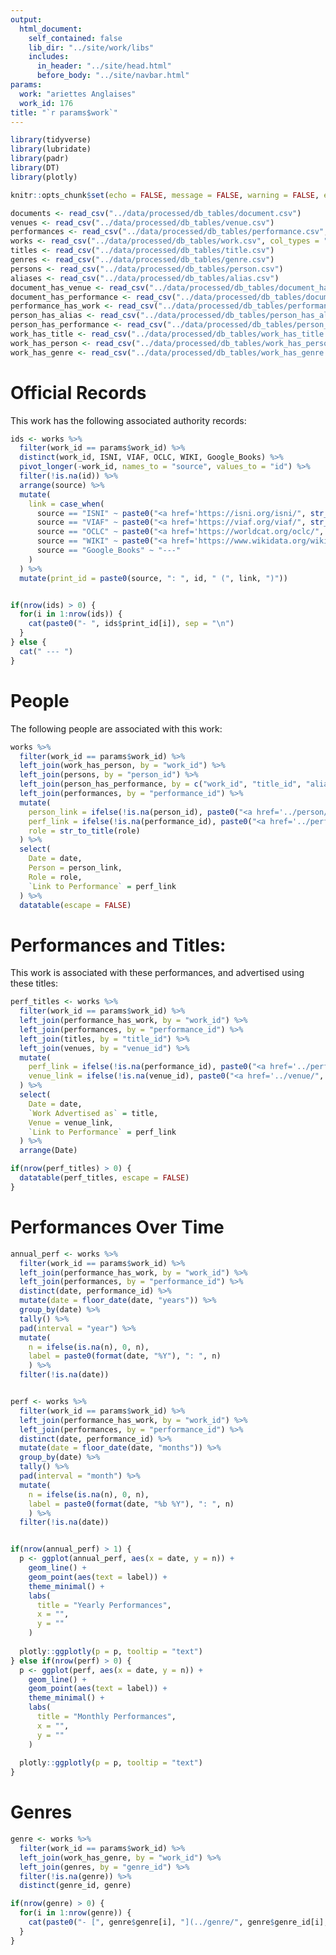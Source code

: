 ```yaml
---
output:
  html_document:
    self_contained: false
    lib_dir: "../site/work/libs"
    includes:
      in_header: "../site/head.html"
      before_body: "../site/navbar.html"    
params:
  work: "ariettes Anglaises"
  work_id: 176
title: "`r params$work`"
---
```


```r
library(tidyverse)
library(lubridate)
library(padr)
library(DT)
library(plotly)

knitr::opts_chunk$set(echo = FALSE, message = FALSE, warning = FALSE, error = FALSE)

documents <- read_csv("../data/processed/db_tables/document.csv")
venues <- read_csv("../data/processed/db_tables/venue.csv")
performances <- read_csv("../data/processed/db_tables/performance.csv", col_types = "cnDccccccc")
works <- read_csv("../data/processed/db_tables/work.csv", col_types = "ncccccc")
titles <- read_csv("../data/processed/db_tables/title.csv")
genres <- read_csv("../data/processed/db_tables/genre.csv")
persons <- read_csv("../data/processed/db_tables/person.csv")
aliases <- read_csv("../data/processed/db_tables/alias.csv")
document_has_venue <- read_csv("../data/processed/db_tables/document_has_venue.csv")
document_has_performance <- read_csv("../data/processed/db_tables/document_has_performance.csv")
performance_has_work <- read_csv("../data/processed/db_tables/performance_has_work.csv")
person_has_alias <- read_csv("../data/processed/db_tables/person_has_alias.csv")
person_has_performance <- read_csv("../data/processed/db_tables/person_has_performance.csv")
work_has_title <- read_csv("../data/processed/db_tables/work_has_title.csv")
work_has_person <- read_csv("../data/processed/db_tables/work_has_person.csv")
work_has_genre <- read_csv("../data/processed/db_tables/work_has_genre.csv")

```

# Official Records
This work has the following associated authority records:

```r
ids <- works %>%
  filter(work_id == params$work_id) %>%
  distinct(work_id, ISNI, VIAF, OCLC, WIKI, Google_Books) %>%
  pivot_longer(-work_id, names_to = "source", values_to = "id") %>%
  filter(!is.na(id)) %>%
  arrange(source) %>%
  mutate(
    link = case_when(
      source == "ISNI" ~ paste0("<a href='https://isni.org/isni/", str_remove_all(id, pattern = "\\s"), "'>link</a>"),
      source == "VIAF" ~ paste0("<a href='https://viaf.org/viaf/", str_remove_all(id, pattern = "\\s"), "'>link</a>"),
      source == "OCLC" ~ paste0("<a href='https://worldcat.org/oclc/", str_remove_all(id, pattern = "\\s"), "'>link</a>"),
      source == "WIKI" ~ paste0("<a href='https://www.wikidata.org/wiki/", str_remove_all(id, pattern = "\\s"), "'>link</a>"),
      source == "Google_Books" ~ "---"
    )
  ) %>%
  mutate(print_id = paste0(source, ": ", id, " (", link, ")"))


if(nrow(ids) > 0) {
  for(i in 1:nrow(ids)) {
    cat(paste0("- ", ids$print_id[i]), sep = "\n")  
  }
} else {
  cat(" --- ")
}
```



# People
The following people are associated with this work:

```r
works %>%
  filter(work_id == params$work_id) %>%
  left_join(work_has_person, by = "work_id") %>%
  left_join(persons, by = "person_id") %>%
  left_join(person_has_performance, by = c("work_id", "title_id", "alias_id", "person_id", "role")) %>%
  left_join(performances, by = "performance_id") %>%
  mutate(
    person_link = ifelse(!is.na(person_id), paste0("<a href='../person/", person_id, ".html'>", person, "</a>"), ""),
    perf_link = ifelse(!is.na(performance_id), paste0("<a href='../performance/", performance_id, ".html'>Performance</a>"), ""),
    role = str_to_title(role)
  ) %>%
  select(
    Date = date,
    Person = person_link,
    Role = role,
    `Link to Performance` = perf_link
  ) %>%
  datatable(escape = FALSE)
```


# Performances and Titles:
This work is associated with these performances, and advertised using these titles:

```r
perf_titles <- works %>%
  filter(work_id == params$work_id) %>%
  left_join(performance_has_work, by = "work_id") %>%
  left_join(performances, by = "performance_id") %>%
  left_join(titles, by = "title_id") %>%
  left_join(venues, by = "venue_id") %>%
  mutate(
    perf_link = ifelse(!is.na(performance_id), paste0("<a href='../performance/", performance_id, ".html'>Performance</a>"), ""),
    venue_link = ifelse(!is.na(venue_id), paste0("<a href='../venue/", venue_id, ".html'>", venue, "</a>"), "")
  ) %>%
  select(
    Date = date,
    `Work Advertised as` = title,
    Venue = venue_link,
    `Link to Performance` = perf_link
  ) %>%
  arrange(Date)

if(nrow(perf_titles) > 0) {
  datatable(perf_titles, escape = FALSE)
}

```


# Performances Over Time
```r
annual_perf <- works %>%
  filter(work_id == params$work_id) %>%
  left_join(performance_has_work, by = "work_id") %>%
  left_join(performances, by = "performance_id") %>%
  distinct(date, performance_id) %>%
  mutate(date = floor_date(date, "years")) %>%
  group_by(date) %>%
  tally() %>%
  pad(interval = "year") %>%
  mutate(
    n = ifelse(is.na(n), 0, n),
    label = paste0(format(date, "%Y"), ": ", n)
    ) %>%
  filter(!is.na(date))


perf <- works %>%
  filter(work_id == params$work_id) %>%
  left_join(performance_has_work, by = "work_id") %>%
  left_join(performances, by = "performance_id") %>%
  distinct(date, performance_id) %>%
  mutate(date = floor_date(date, "months")) %>%
  group_by(date) %>%
  tally() %>%
  pad(interval = "month") %>%
  mutate(
    n = ifelse(is.na(n), 0, n),
    label = paste0(format(date, "%b %Y"), ": ", n)
    ) %>%
  filter(!is.na(date))


if(nrow(annual_perf) > 1) {
  p <- ggplot(annual_perf, aes(x = date, y = n)) + 
    geom_line() +
    geom_point(aes(text = label)) +
    theme_minimal() +
    labs(
      title = "Yearly Performances",
      x = "",
      y = ""
    ) 
  
  plotly::ggplotly(p = p, tooltip = "text")
} else if(nrow(perf) > 0) {
  p <- ggplot(perf, aes(x = date, y = n)) + 
    geom_line() +
    geom_point(aes(text = label)) +
    theme_minimal() +
    labs(
      title = "Monthly Performances",
      x = "",
      y = ""
    ) 
  
  plotly::ggplotly(p = p, tooltip = "text")
}


```

# Genres
```r
genre <- works %>%
  filter(work_id == params$work_id) %>%
  left_join(work_has_genre, by = "work_id") %>%
  left_join(genres, by = "genre_id") %>%
  filter(!is.na(genre)) %>%
  distinct(genre_id, genre)
```

```r
if(nrow(genre) > 0) {
  for(i in 1:nrow(genre)) {
    cat(paste0("- [", genre$genre[i], "](../genre/", genre$genre_id[i], ".html)"), sep = "\n")  
  }
}
```